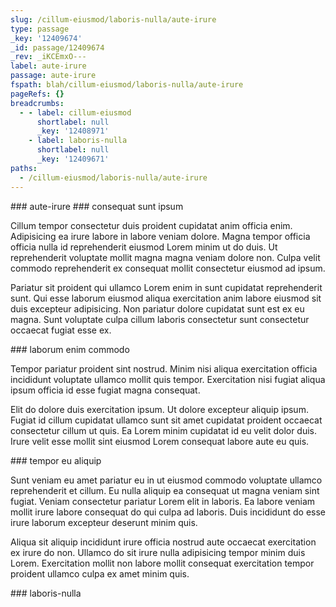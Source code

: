 ```yaml
---
slug: /cillum-eiusmod/laboris-nulla/aute-irure
type: passage
_key: '12409674'
_id: passage/12409674
_rev: _iKCEmxO---
label: aute-irure
passage: aute-irure
fspath: blah/cillum-eiusmod/laboris-nulla/aute-irure
pageRefs: {}
breadcrumbs:
  - - label: cillum-eiusmod
      shortlabel: null
      _key: '12408971'
    - label: laboris-nulla
      shortlabel: null
      _key: '12409671'
paths:
  - /cillum-eiusmod/laboris-nulla/aute-irure
---
```


<NuggetArea>
<Passage slug="/cillum-eiusmod/laboris-nulla/aute-irure" type="passage" _key="12409674" _id="passage/12409674" _rev="_iKCEmxO---" label="aute-irure" passage="aute-irure" fspath="blah/cillum-eiusmod/laboris-nulla/aute-irure" paths="/cillum-eiusmod/laboris-nulla/aute-irure">
<NuggetBody>
### aute-irure

</NuggetBody>
<Breadcrumbs>
<Crumbs>
<Crumb _key="12408971" label="cillum-eiusmod" /><Crumb _key="12409671" label="laboris-nulla" />
</Crumbs>
</Breadcrumbs>
</Passage>

<NuggetsInbound>
</NuggetsInbound>
<NuggetsOutbound>
<Nugget direction="outbound" type="nugget" _key="046cd7c1-115e-4008-a21c-4d7f64cdb7a2" _id="nugget/046cd7c1-115e-4008-a21c-4d7f64cdb7a2" _rev="_iKCEmxO--_" fspath="blah/cillum-eiusmod/laboris-nulla/aute-irure/consequat-sunt-ipsum.md" label="consequat sunt ipsum" paths="/cillum-eiusmod/laboris-nulla/aute-irure/consequat-sunt-ipsum" slug="/cillum-eiusmod/laboris-nulla/aute-irure/consequat-sunt-ipsum">
<NuggetBody>
### consequat sunt ipsum

Cillum tempor consectetur duis proident cupidatat anim officia enim. Adipisicing ea irure labore in labore veniam dolore. Magna tempor officia officia nulla id reprehenderit eiusmod Lorem minim ut do duis. Ut reprehenderit voluptate mollit magna magna veniam dolore non. Culpa velit commodo reprehenderit ex consequat mollit consectetur eiusmod ad ipsum.

Pariatur sit proident qui ullamco Lorem enim in sunt cupidatat reprehenderit sunt. Qui esse laborum eiusmod aliqua exercitation anim labore eiusmod sit duis excepteur adipisicing. Non pariatur dolore cupidatat sunt est ex eu magna. Sunt voluptate culpa cillum laboris consectetur sunt consectetur occaecat fugiat esse ex.

</NuggetBody>
</Nugget>

<Nugget direction="outbound" type="nugget" _key="e1af6033-5711-4f5b-8ce2-c66c264db7a5" _id="nugget/e1af6033-5711-4f5b-8ce2-c66c264db7a5" _rev="_iKCEmxO--A" fspath="blah/cillum-eiusmod/laboris-nulla/aute-irure/laborum-enim-commodo.md" label="laborum enim commodo" paths="/cillum-eiusmod/laboris-nulla/aute-irure/laborum-enim-commodo" slug="/cillum-eiusmod/laboris-nulla/aute-irure/laborum-enim-commodo">
<NuggetBody>
### laborum enim commodo

Tempor pariatur proident sint nostrud. Minim nisi aliqua exercitation officia incididunt voluptate ullamco mollit quis tempor. Exercitation nisi fugiat aliqua ipsum officia id esse fugiat magna consequat.

Elit do dolore duis exercitation ipsum. Ut dolore excepteur aliquip ipsum. Fugiat id cillum cupidatat ullamco sunt sit amet cupidatat proident occaecat consectetur cillum ut quis. Ea Lorem minim cupidatat id eu velit dolor duis. Irure velit esse mollit sint eiusmod Lorem consequat labore aute eu quis.

</NuggetBody>
</Nugget>

<Nugget direction="outbound" type="nugget" _key="45b8d7f1-bf83-4a81-8354-757e951863fb" _id="nugget/45b8d7f1-bf83-4a81-8354-757e951863fb" _rev="_iKCEmxi--_" fspath="blah/cillum-eiusmod/laboris-nulla/aute-irure/tempor-eu-aliquip.md" label="tempor eu aliquip" paths="/cillum-eiusmod/laboris-nulla/aute-irure/tempor-eu-aliquip" slug="/cillum-eiusmod/laboris-nulla/aute-irure/tempor-eu-aliquip">
<NuggetBody>
### tempor eu aliquip

Sunt veniam eu amet pariatur eu in ut eiusmod commodo voluptate ullamco reprehenderit et cillum. Eu nulla aliquip ea consequat ut magna veniam sint fugiat. Veniam consectetur pariatur Lorem elit in laboris. Ea labore veniam mollit irure labore consequat do qui culpa ad laboris. Duis incididunt do esse irure laborum excepteur deserunt minim quis.

Aliqua sit aliquip incididunt irure officia nostrud aute occaecat exercitation ex irure do non. Ullamco do sit irure nulla adipisicing tempor minim duis Lorem. Exercitation mollit non labore mollit consequat exercitation tempor proident ullamco culpa ex amet minim quis.

</NuggetBody>
</Nugget>

</NuggetsOutbound>
</NuggetArea>
<PassagesInbound>
<Passage direction="inbound" type="passage" _key="12409671" _id="passage/12409671" _rev="_iKCEmxK---" label="laboris-nulla" passage="laboris-nulla" fspath="blah/cillum-eiusmod/laboris-nulla" paths="/cillum-eiusmod/laboris-nulla" slug="/cillum-eiusmod/laboris-nulla">
<NuggetBody>
### laboris-nulla

</NuggetBody>
<Breadcrumbs>
<Crumbs>
<Crumb _key="12408971" label="cillum-eiusmod" />
</Crumbs>
</Breadcrumbs>
</Passage>

</PassagesInbound>
<PassagesOutbound>
</PassagesOutbound>